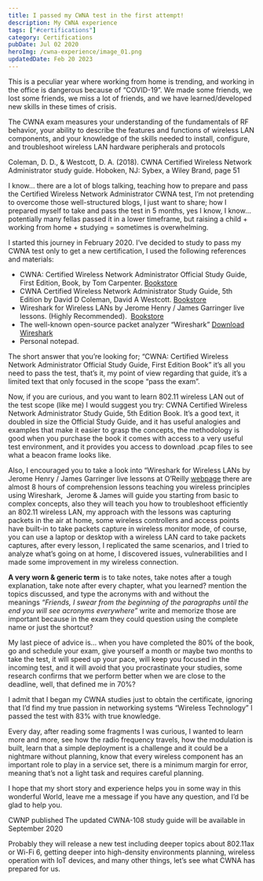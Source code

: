 ```yaml
---
title: I passed my CWNA test in the first attempt!
description: My CWNA experience
tags: ["#certifications"]
category: Certifications
pubDate: Jul 02 2020
heroImg: /cwna-experience/image_01.png
updatedDate: Feb 20 2023
---
```



This is a peculiar year where working from home is trending, and working in the office is dangerous because of “COVID-19”. We made some friends, we lost some friends, we miss a lot of friends, and we have learned/developed new skills in these times of crisis.

The CWNA exam measures your understanding of the fundamentals of RF behavior, your ability to describe the features and functions of wireless LAN components, and your knowledge of the skills needed to install, configure, and troubleshoot wireless LAN hardware peripherals and protocols

<Quote>
  Coleman, D. D., & Westcott, D. A. (2018). CWNA Certified Wireless Network Administrator study guide. Hoboken, NJ: Sybex, a Wiley Brand, page 51
</Quote>

I know… there are a lot of blogs talking, teaching how to prepare and pass the Certified Wireless Network Administrator CWNA test, I’m not pretending to overcome those well-structured blogs, I just want to share; how I prepared myself to take and pass the test in 5 months, yes I know, I know… potentially many fellas passed it in a lower timeframe, but raising a child + working from home + studying  = sometimes is overwhelming.

I started this journey in February 2020. I’ve decided to study to pass my CWNA test only to get a new certification, I used the following references and materials:

- CWNA: Certified Wireless Network Administrator Official Study Guide, First Edition, Book, by Tom Carpenter. <a href="https://www.cwnp.com/cwna107sg/" target="_blank">Bookstore</a>
- CWNA Certified Wireless Network Administrator Study Guide, 5th Edition by David D Coleman, David A Westcott. <a href="https://www.wiley.com/en-us/CWNA+Certified+Wireless+Network+Administrator+Study+Guide%3A+Exam+CWNA+107%2C+5th+Edition-p-9781119425786" target="_blank">Bookstore</a>
- Wireshark for Wireless LANs by Jerome Henry / James Garringer live lessons. (Highly Recommended).  <a href="https://www.oreilly.com/library/view/wireshark-for-wireless/9780134767529/" target="_blank">Bookstore</a>
- The well-known open-source packet analyzer “Wireshark” <a href="https://www.wireshark.org/#download" target="_blank">Download Wireshark</a>
- Personal notepad.

The short answer that you’re looking for; “CWNA: Certified Wireless Network Administrator Official Study Guide, First Edition Book” it’s all you need to pass the test, that’s it, my point of view regarding that guide, it’s a limited text that only focused in the scope “pass the exam”.

Now, if you are curious, and you want to learn 802.11 wireless LAN out of the test scope (like me) I would suggest you try: CWNA Certified Wireless Network Administrator Study Guide, 5th Edition Book. It’s a good text, it doubled in size the Official Study Guide, and it has useful analogies and examples that make it easier to grasp the concepts, the methodology is good when you purchase the book it comes with access to a very useful test environment, and it provides you access to download .pcap files to see what a beacon frame looks like.

Also, I encouraged you to take a look into “Wireshark for Wireless LANs by Jerome Henry / James Garringer live lessons at O’Reilly <a href="https://www.oreilly.com/library/view/wireshark-for-wireless/9780134767529/" target="_blank">webpage</a> there are almost 8 hours of comprehension lessons teaching you wireless principles using Wireshark,  Jerome & James will guide you starting from basic to complex concepts, also they will teach you how to troubleshoot efficiently an 802.11 wireless LAN, my approach with the lessons was capturing packets in the air at home, some wireless controllers and access points have built-in to take packets capture in wireless monitor mode, of course, you can use a laptop or desktop with a wireless LAN card to take packets captures, after every lesson, I replicated the same scenarios, and I tried to analyze what’s going on at home, I discovered issues, vulnerabilities and I made some improvement in my wireless connection.

**A very worn & generic term** is to take notes, take notes after a tough explanation, take note after every chapter, what you learned? mention the topics discussed, and type the acronyms with and without the meanings *“Friends, I swear from the beginning of the paragraphs until the end you will see acronyms everywhere”* write and memorize those are important because in the exam they could question using the complete name or just the shortcut?

My last piece of advice is… when you have completed the 80% of the book, go and schedule your exam, give yourself a month or maybe two months to take the test, it will speed up your pace, will keep you focused in the incoming test, and it will avoid that you procrastinate your studies, some research confirms that we perform better when we are close to the deadline, well, that defined me in 70%?

I admit that I began my CWNA studies just to obtain the certificate, ignoring that I’d find my true passion in networking systems “Wireless Technology” I passed the test with 83% with true knowledge.

Every day, after reading some fragments I was curious, I wanted to learn more and more, see how the radio frequency travels, how the modulation is built, learn that a simple deployment is a challenge and it could be a nightmare without planning, know that every wireless component has an important role to play in a service set, there is a minimum margin for error, meaning that’s not a light task and requires careful planning.

I hope that my short story and experience helps you in some way in this wonderful World, leave me a message if you have any question, and I’d be glad to help you.

<Note>
  CWNP published The updated CWNA-108 study guide will be available in September 2020
</Note>

Probably they will release a new test including deeper topics about 802.11ax or Wi-Fi 6, getting deeper into high-density environments planning, wireless operation with IoT devices, and many other things, let’s see what CWNA has prepared for us.
